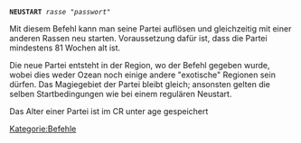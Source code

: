 <tt>'''NEUSTART''' ''rasse'' "''passwort''"<br/></tt>

Mit diesem Befehl kann man seine Partei auflösen und gleichzeitig mit einer anderen Rassen neu starten. Voraussetzung dafür ist, dass die Partei mindestens 81 Wochen alt ist.

Die neue Partei entsteht in der Region, wo der Befehl gegeben wurde, wobei dies weder Ozean noch einige andere "exotische" Regionen sein dürfen. Das Magiegebiet der Partei bleibt gleich; ansonsten gelten die selben Startbedingungen wie bei einem regulären Neustart.

Das Alter einer Partei ist im CR unter age gespeichert


[[Kategorie:Befehle]]